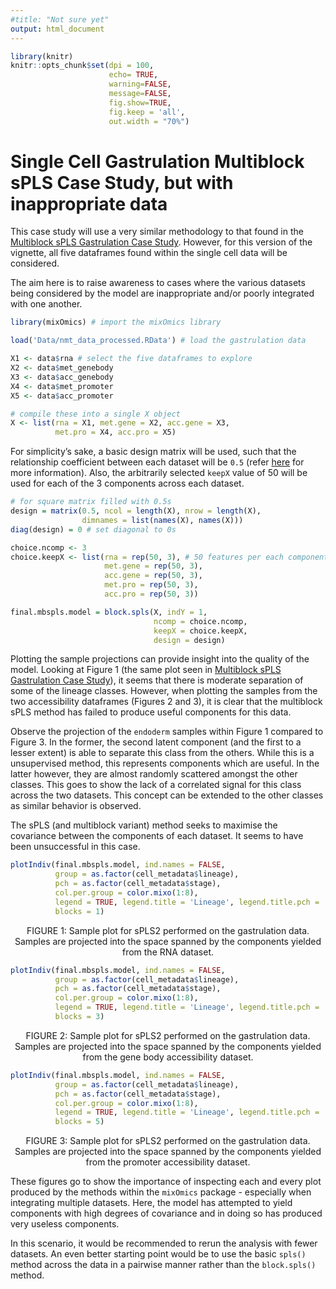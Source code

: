 ```yaml
---
#title: "Not sure yet"
output: html_document
---
```


```r
library(knitr)
knitr::opts_chunk$set(dpi = 100, 
                      echo= TRUE, 
                      warning=FALSE, 
                      message=FALSE, 
                      fig.show=TRUE, 
                      fig.keep = 'all',
                      out.width = "70%")
```

# Single Cell Gastrulation Multiblock sPLS Case Study, but with inappropriate data

This case study will use a very similar methodology to that found in the [Multiblock sPLS Gastrulation Case Study](http://mixomics.org/case-studies/multiblock-spls-gastrulation-case-study/). However, for this version of the vignette, all five dataframes found within the single cell data will be considered. 

The aim here is to raise awareness to cases where the various datasets being considered by the model are inappropriate and/or poorly integrated with one another.

``` r
library(mixOmics) # import the mixOmics library

load('Data/nmt_data_processed.RData') # load the gastrulation data

X1 <- data$rna # select the five dataframes to explore
X2 <- data$met_genebody
X3 <- data$acc_genebody
X4 <- data$met_promoter
X5 <- data$acc_promoter

# compile these into a single X object
X <- list(rna = X1, met.gene = X2, acc.gene = X3,
          met.pro = X4, acc.pro = X5)
```

For simplicity's sake, a basic design matrix will be used, such that the relationship coefficient between each dataset will be `0.5` (refer [here](http://mixomics.org/methods/n-integration-methods/) for more information). Also, the arbitrarily selected `keepX` value of 50 will be used for each of the 3 components across each dataset. 

```r
# for square matrix filled with 0.5s
design = matrix(0.5, ncol = length(X), nrow = length(X), 
                dimnames = list(names(X), names(X)))
diag(design) = 0 # set diagonal to 0s

choice.ncomp <- 3 
choice.keepX <- list(rna = rep(50, 3), # 50 features per each component 
                     met.gene = rep(50, 3), 
                     acc.gene = rep(50, 3),
                     met.pro = rep(50, 3), 
                     acc.pro = rep(50, 3))
```

``` r
final.mbspls.model = block.spls(X, indY = 1,  
                                ncomp = choice.ncomp, 
                                keepX = choice.keepX,
                                design = design)
```

Plotting the sample projections can provide insight into the quality of the model. Looking at Figure 1 (the same plot seen in [Multiblock sPLS Gastrulation Case Study](http://mixomics.org/case-studies/multiblock-spls-gastrulation-case-study/)), it seems that there is moderate separation of some of the lineage classes. However, when plotting the samples from the two accessibility dataframes (Figures 2 and 3), it is clear that the multiblock sPLS method has failed to produce useful components for this data.

Observe the projection of the `endoderm` samples within Figure 1 compared to Figure 3. In the former, the second latent component (and the first to a lesser extent) is able to separate this class from the others. While this is a unsupervised method, this represents components which are useful. In the latter however, they are almost randomly scattered amongst the other classes. This goes to show the lack of a correlated signal for this class across the two datasets. This concept can be extended to the other classes as similar behavior is observed.

The sPLS (and multiblock variant) method seeks to maximise the covariance between the components of each dataset. It seems to have been unsuccessful in this case.

``` r
plotIndiv(final.mbspls.model, ind.names = FALSE,
          group = as.factor(cell_metadata$lineage), 
          pch = as.factor(cell_metadata$stage),
          col.per.group = color.mixo(1:8), 
          legend = TRUE, legend.title = 'Lineage', legend.title.pch = 'Stage',
          blocks = 1)


```

<p style="text-align: center;">FIGURE 1: Sample plot for sPLS2 performed on the gastrulation data. Samples are projected into the space spanned by the components yielded from the RNA dataset.</p>

``` r
plotIndiv(final.mbspls.model, ind.names = FALSE,
          group = as.factor(cell_metadata$lineage), 
          pch = as.factor(cell_metadata$stage),
          col.per.group = color.mixo(1:8), 
          legend = TRUE, legend.title = 'Lineage', legend.title.pch = 'Stage',
          blocks = 3)
```

<p style="text-align: center;">FIGURE 2: Sample plot for sPLS2 performed on the gastrulation data. Samples are projected into the space spanned by the components yielded from the gene body accessibility dataset.</p>

``` r
plotIndiv(final.mbspls.model, ind.names = FALSE,
          group = as.factor(cell_metadata$lineage), 
          pch = as.factor(cell_metadata$stage),
          col.per.group = color.mixo(1:8), 
          legend = TRUE, legend.title = 'Lineage', legend.title.pch = 'Stage',
          blocks = 5)
```

<p style="text-align: center;">FIGURE 3: Sample plot for sPLS2 performed on the gastrulation data. Samples are projected into the space spanned by the components yielded from the promoter accessibility dataset.</p>

These figures go to show the importance of inspecting each and every plot produced by the methods within the `mixOmics` package - especially when integrating multiple datasets. Here, the model has attempted to yield components with high degrees of covariance and in doing so has produced very useless components.  

In this scenario, it would be recommended to rerun the analysis with fewer datasets. An even better starting point would be to use the basic `spls()` method across the data in a pairwise manner rather than the `block.spls()` method. 
